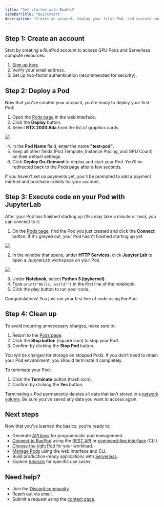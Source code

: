 ```yaml
---
title: "Get started with RunPod"
sidebarTitle: "Quickstart"
description: "Create an account, deploy your first Pod, and execute code on it using JupyterLab."
---
```


## Step 1: Create an account

Start by creating a RunPod account to access GPU Pods and Serverless compute resources:

1. [Sign up here](https://www.runpod.io/console/signup).
2. Verify your email address.
3. Set up two-factor authentication (recommended for security).

## Step 2: Deploy a Pod

Now that you've created your account, you're ready to deploy your first Pod:

1. Open the [Pods page](https://www.runpod.io/console/pods) in the web interface.
2. Click the **Deploy** button.
3. Select **RTX 2000 Ada** from the list of graphics cards.

<Frame>
  <img src="/images/3b67b490-quickstart-select-gpu.png" />
</Frame>

4. In the **Pod Name** field, enter the name **"test-pod"**.
5. Keep all other fields (Pod Template, Instance Pricing, and GPU Count) on their default settings.
6. Click **Deploy On-Demand** to deploy and start your Pod. You'll be redirected back to the Pods page after a few seconds.

<Info>

If you haven't set up payments yet, you'll be prompted to add a payment method and purchase credits for your account.

</Info>

## Step 3: Execute code on your Pod with JupyterLab

After your Pod has finished starting up (this may take a minute or two), you can connect to it:

1. On the [Pods page](https://www.runpod.io/console/pods), find the Pod you just created and click the **Connect** button. If it's greyed out, your Pod hasn't finished starting up yet.

<Frame>
  <img src="/images/192c2a1a-quickstart-connect-button.png" />
</Frame>

2. In the window that opens, under **HTTP Services**, click **Jupyter Lab** to open a JupyterLab workspace on your Pod.

<Frame>
  <img src="/images/3060bf2f-quickstart-jupyter-lab.png" />
</Frame>

3. Under **Notebook**, select **Python 3 (ipykernel)**.
4. Type `print("Hello, world!")` in the first line of the notebook.
5. Click the play button to run your code.

Congratulations! You just ran your first line of code using RunPod.

## Step 4: Clean up

To avoid incurring unnecessary charges, make sure to:

1. Return to the [Pods page](https://www.runpod.io/console/pods).
2. Click the **Stop button** (square icon) to stop your Pod.
3. Confirm by clicking the **Stop Pod** button.

<Warning>

You will be charged for storage on stopped Pods. If you don't need to retain your Pod environment, you should terminate it completely.

</Warning>

To terminate your Pod:

1. Click the **Terminate** button (trash icon).
2. Confirm by clicking the **Yes** button.

<Warning>

Terminating a Pod permanently deletes all data that isn't stored in a [network volume](/pods/storage/create-network-volumes). Be sure you've saved any data you want to access again.

</Warning>

## Next steps

Now that you've learned the basics, you're ready to:

* Generate [API keys](/get-started/api-keys) for programmatic pod management.
* [Connect to RunPod](/get-started/connect-to-runpod) using the [REST API](https://rest.runpod.io/v1/docs) or [command-line interface](/runpodctl/overview) (CLI).
* [Choose the right Pod](/pods/choose-a-pod) for your workload.
* [Manage Pods](/pods/manage-pods) using the web interface and CLI.
* Build production-ready applications with [Serverless](/serverless/overview).
* Explore [tutorials](/tutorials/introduction/overview) for specific use cases.

## Need help?

* Join the [Discord community](https://discord.gg/cUpRmau42V).
* Reach out via [email](mailto:help@runpod.io).
* Submit a request using the [contact page](https://contact.runpod.io/hc/requests/new).

